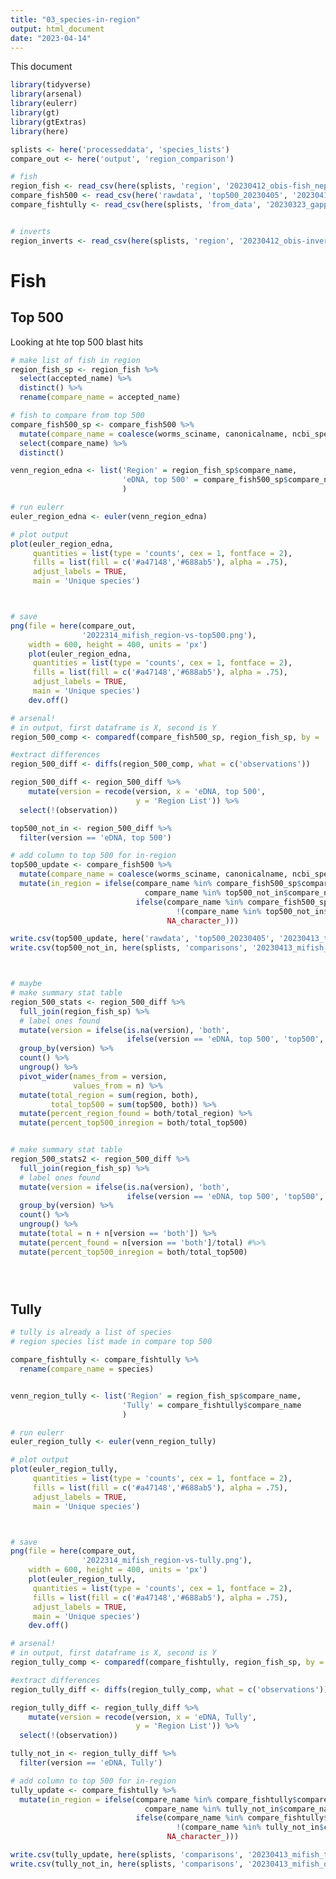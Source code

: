 ```yaml
---
title: "03_species-in-region"
output: html_document
date: "2023-04-14"
---
```


This document


```r
library(tidyverse)
library(arsenal)
library(eulerr)
library(gt)
library(gtExtras)
library(here)

splists <- here('processeddata', 'species_lists')
compare_out <- here('output', 'region_comparison')
```


```r
# fish
region_fish <- read_csv(here(splists, 'region', '20230412_obis-fish_nep.csv')) 
compare_fish500 <- read_csv(here('rawdata', 'top500_20230405', '20230413_top500-worrms.csv'))
compare_fishtully <- read_csv(here(splists, 'from_data', '20230323_gapp-3-tully_12sfish-sp.csv'))


# inverts
region_inverts <- read_csv(here(splists, 'region', '20230412_obis-invertebrates_nep.csv'))

```
# Fish




## Top 500
Looking at hte top 500 blast hits
```r
# make list of fish in region
region_fish_sp <- region_fish %>%
  select(accepted_name) %>%
  distinct() %>%
  rename(compare_name = accepted_name)

# fish to compare from top 500
compare_fish500_sp <- compare_fish500 %>%
  mutate(compare_name = coalesce(worms_sciname, canonicalname, ncbi_species)) %>%
  select(compare_name) %>%
  distinct()

venn_region_edna <- list('Region' = region_fish_sp$compare_name,
                         'eDNA, top 500' = compare_fish500_sp$compare_name
                         )

# run eulerr
euler_region_edna <- euler(venn_region_edna)

# plot output
plot(euler_region_edna,
     quantities = list(type = 'counts', cex = 1, fontface = 2),
     fills = list(fill = c('#a47148','#688ab5'), alpha = .75),
     adjust_labels = TRUE,
     main = 'Unique species')



# save
png(file = here(compare_out, 
                '2022314_mifish_region-vs-top500.png'), 
    width = 600, height = 400, units = 'px')
    plot(euler_region_edna,
     quantities = list(type = 'counts', cex = 1, fontface = 2),
     fills = list(fill = c('#a47148','#688ab5'), alpha = .75),
     adjust_labels = TRUE,
     main = 'Unique species')
    dev.off()
```

```r

# arsenal!
# in output, first dataframe is X, second is Y
region_500_comp <- comparedf(compare_fish500_sp, region_fish_sp, by = 'compare_name')

#extract differences
region_500_diff <- diffs(region_500_comp, what = c('observations'))

region_500_diff <- region_500_diff %>%
    mutate(version = recode(version, x = 'eDNA, top 500',
                            y = 'Region List')) %>%
  select(!(observation)) 

top500_not_in <- region_500_diff %>%
  filter(version == 'eDNA, top 500')

# add column to top 500 for in-region
top500_update <- compare_fish500 %>%
  mutate(compare_name = coalesce(worms_sciname, canonicalname, ncbi_species)) %>%
  mutate(in_region = ifelse(compare_name %in% compare_fish500_sp$compare_name & 
                              compare_name %in% top500_not_in$compare_name, "no", 
                            ifelse(compare_name %in% compare_fish500_sp$compare_name & 
                                     !(compare_name %in% top500_not_in$compare_name), 'yes',
                                   NA_character_)))

write.csv(top500_update, here('rawdata', 'top500_20230405', '20230413_top500_compared-region.csv'))
write.csv(top500_not_in, here(splists, 'comparisons', '20230413_mifish_out-of-region-top500.csv'))



# maybe
# make summary stat table
region_500_stats <- region_500_diff %>%
  full_join(region_fish_sp) %>%
  # label ones found
  mutate(version = ifelse(is.na(version), 'both', 
                          ifelse(version == 'eDNA, top 500', 'top500', 'region'))) %>%
  group_by(version) %>%
  count() %>%
  ungroup() %>%
  pivot_wider(names_from = version, 
              values_from = n) %>%
  mutate(total_region = sum(region, both),
         total_top500 = sum(top500, both)) %>%
  mutate(percent_region_found = both/total_region) %>%
  mutate(percent_top500_inregion = both/total_top500)


# make summary stat table
region_500_stats2 <- region_500_diff %>%
  full_join(region_fish_sp) %>%
  # label ones found
  mutate(version = ifelse(is.na(version), 'both', 
                          ifelse(version == 'eDNA, top 500', 'top500', 'region'))) %>%
  group_by(version) %>%
  count() %>%
  ungroup() %>%
  mutate(total = n + n[version == 'both']) %>%
  mutate(percent_found = n[version == 'both']/total) #%>%
  mutate(percent_top500_inregion = both/total_top500)





```


## Tully


```r
# tully is already a list of species
# region species list made in compare top 500

compare_fishtully <- compare_fishtully %>%
  rename(compare_name = species)


venn_region_tully <- list('Region' = region_fish_sp$compare_name,
                         'Tully' = compare_fishtully$compare_name
                         )

# run eulerr
euler_region_tully <- euler(venn_region_tully)

# plot output
plot(euler_region_tully,
     quantities = list(type = 'counts', cex = 1, fontface = 2),
     fills = list(fill = c('#a47148','#688ab5'), alpha = .75),
     adjust_labels = TRUE,
     main = 'Unique species')



# save
png(file = here(compare_out, 
                '2022314_mifish_region-vs-tully.png'), 
    width = 600, height = 400, units = 'px')
    plot(euler_region_tully,
     quantities = list(type = 'counts', cex = 1, fontface = 2),
     fills = list(fill = c('#a47148','#688ab5'), alpha = .75),
     adjust_labels = TRUE,
     main = 'Unique species')
    dev.off()
```



```r


# arsenal!
# in output, first dataframe is X, second is Y
region_tully_comp <- comparedf(compare_fishtully, region_fish_sp, by = 'compare_name')

#extract differences
region_tully_diff <- diffs(region_tully_comp, what = c('observations'))

region_tully_diff <- region_tully_diff %>%
    mutate(version = recode(version, x = 'eDNA, Tully',
                            y = 'Region List')) %>%
  select(!(observation)) 

tully_not_in <- region_tully_diff %>%
  filter(version == 'eDNA, Tully')

# add column to top 500 for in-region
tully_update <- compare_fishtully %>%
  mutate(in_region = ifelse(compare_name %in% compare_fishtully$compare_name & 
                              compare_name %in% tully_not_in$compare_name, "no", 
                            ifelse(compare_name %in% compare_fishtully$compare_name & 
                                     !(compare_name %in% tully_not_in$compare_name), 'yes',
                                   NA_character_)))

write.csv(tully_update, here(splists, 'comparisons', '20230413_mifish_tully_compared-region.csv'))
write.csv(tully_not_in, here(splists, 'comparisons', '20230413_mifish_out-of-region-tully.csv'))


```

